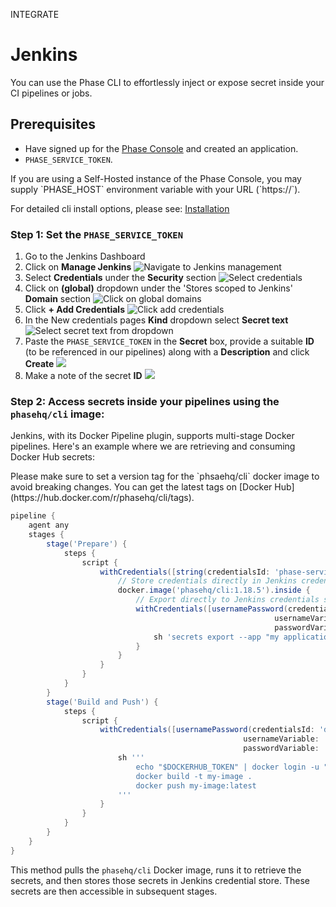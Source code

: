 

<Tag variant="small">INTEGRATE</Tag>

# Jenkins

You can use the Phase CLI to effortlessly inject or expose secret inside your CI pipelines or jobs.

## Prerequisites

- Have signed up for the [Phase Console](https://console.phase.dev) and created an application.
- `PHASE_SERVICE_TOKEN`.

<Note>
  If you are using a Self-Hosted instance of the Phase Console, you may supply
  `PHASE_HOST` environment variable with your URL (`https://<HOST>`).
</Note>

For detailed cli install options, please see: [Installation](/cli/install)


### Step 1: Set the `PHASE_SERVICE_TOKEN`

1. Go to the Jenkins Dashboard
2. Click on **Manage Jenkins**
![Navigate to Jenkins management](/assets/images/platform-integrations/jenkins/step-1/1-nagivate-to-manage-jenkins.png)
3. Select **Credentials** under the **Security** section
![Select credentials](/assets/images/platform-integrations/jenkins/step-1/2-go-to-credentials-under-the-security-section.png)
4. Click on **(global)** dropdown under the 'Stores scoped to Jenkins' **Domain** section
![Click on global domains](/assets/images/platform-integrations/jenkins/step-1/3-stores-scoped-to-jenkins-click-global.png)
5. Click **+ Add Credentials**
![Click add credentials](/assets/images/platform-integrations/jenkins/step-1/4-click-add-credetials.png)
6. In the New credentials pages **Kind** dropdown select **Secret text**
![Select secret text from dropdown](/assets/images/platform-integrations/jenkins/step-1/5-choose-secret-text-from-kind-dropdown.png)
7. Paste the `PHASE_SERVICE_TOKEN` in the **Secret** box, provide a suitable **ID** (to be referenced in our pipelines) along with a **Description** and click **Create**
![](/assets/images/platform-integrations/jenkins/step-1/6-enter-cred.png)
8. Make a note of the secret **ID**
![](/assets/images/platform-integrations/jenkins/step-1/7-creadential-created.png)

### Step 2: Access secrets inside your pipelines using the `phasehq/cli` image:

Jenkins, with its Docker Pipeline plugin, supports multi-stage Docker pipelines. Here's an example where we are retrieving and consuming Docker Hub secrets:

<Note>
Please make sure to set a version tag for the `phsaehq/cli` docker image to avoid breaking changes. You can get the latest tags on [Docker Hub](https://hub.docker.com/r/phasehq/cli/tags).
</Note>

```groovy
pipeline {
    agent any
    stages {
        stage('Prepare') {
            steps {
                script {
                    withCredentials([string(credentialsId: 'phase-service-token', variable: 'PHASE_SERVICE_TOKEN')]) {
                        // Store credentials directly in Jenkins credential store
                        docker.image('phasehq/cli:1.18.5').inside {
                            // Export directly to Jenkins credentials store
                            withCredentials([usernamePassword(credentialsId: 'docker-credentials', 
                                                           usernameVariable: 'DOCKERHUB_USERNAME', 
                                                           passwordVariable: 'DOCKERHUB_TOKEN')]) {
                                sh 'secrets export --app "my application name" --env prod DOCKERHUB_USERNAME DOCKERHUB_TOKEN'
                            }
                        }
                    }
                }
            }
        }
        stage('Build and Push') {
            steps {
                script {
                    withCredentials([usernamePassword(credentialsId: 'docker-credentials', 
                                                    usernameVariable: 'DOCKERHUB_USERNAME', 
                                                    passwordVariable: 'DOCKERHUB_TOKEN')]) {
                        sh '''
                            echo "$DOCKERHUB_TOKEN" | docker login -u "$DOCKERHUB_USERNAME" --password-stdin
                            docker build -t my-image .
                            docker push my-image:latest
                        '''
                    }
                }
            }
        }
    }
}
```

This method pulls the `phasehq/cli` Docker image, runs it to retrieve the secrets, and then stores those secrets in Jenkins credential store. These secrets are then accessible in subsequent stages.
